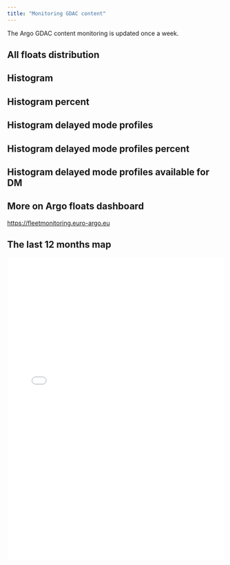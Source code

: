 ```yaml
---
title: "Monitoring GDAC content"
---
```

The Argo GDAC content monitoring is updated once a week.

## All floats distribution
<div id="pie_graph"></div>

## Histogram
<div id="Histogram"></div>

## Histogram percent
<div id="Histogram_percent"></div>

## Histogram delayed mode profiles
<div id="Histogram_delayed"></div>

## Histogram delayed mode profiles percent
<div id="Histogram_delayed_percent"></div>

## Histogram delayed mode profiles available for DM
<div id="Histogram_delayed_available"></div>

## More on Argo floats dashboard
<a href="https://fleetmonitoring.euro-argo.eu" target="_blank" rel="noopener noreferrer">https://fleetmonitoring.euro-argo.eu</a>

## The last 12 months map
<iframe src="maps/index.html" width="100%" height="700" style="border:none;"></iframe>


<script src="https://ajax.googleapis.com/ajax/libs/jquery/1.8.2/jquery.min.js"></script>
<script src="https://code.highcharts.com/highcharts.js"></script>
<script src="https://code.highcharts.com/modules/exporting.js"></script>
<script src="assets/js/GdacStatistics.js"></script>
